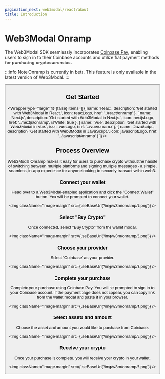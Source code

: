 ```yaml
---
pagination_next: web3modal/react/about
title: Introduction
---
```




# Web3Modal Onramp

The Web3Modal SDK seamlessly incorporates [Coinbase Pay](https://www.coinbase.com/cloud/products/pay-sdk), enabling users to sign in to their Coinbase accounts and utilize fiat payment methods for purchasing cryptocurrencies.

:::info Note
Onramp is currently in beta. This feature is only available in the latest version of Web3Modal.
:::

<Button name="Try Demo" url="https://lab.web3modal.com/library/wagmi/" />

## Get Started

<Wrapper
  type="large"
  fit={false}
  items={[
    {
      name: 'React',
      description: 'Get started with Web3Modal in React.',
      icon: reactLogo,
      href: '../react/onramp'
    },
    {
      name: 'Next.js',
      description: 'Get started with Web3Modal in Next.js.',
      icon: nextjsLogo,
      href: '../nextjs/onramp',
      isWhite: true
    },
    {
      name: 'Vue',
      description: 'Get started with Web3Modal in Vue.',
      icon: vueLogo,
      href: '../vue/onramp'
    },
    {
      name: 'JavaScript',
      description: 'Get started with Web3Modal in JavaScript.',
      icon: javascriptLogo,
      href: '../javascript/onramp'
    }
  ]}
/>

## Process Overview

Web3Modal Onramp makes it easy for users to purchase crypto without the hassle of switching between multiple platforms and signing multiple messages - a simple, seamless, in-app experience for anyone looking to securely transact within web3.

### Connect your wallet

Head over to a Web3Modal-enabled application and click the "Connect Wallet" button. You will be prompted to connect your wallet.

<img className="image-margin" src={useBaseUrl('/img/w3m/onramp/1.png')} />

### Select "Buy Crypto"

Once connected, select "Buy Crypto" from the wallet modal.

<img className="image-margin" src={useBaseUrl('/img/w3m/onramp/2.png')} />

### Choose your provider

Select "Coinbase" as your provider.

<img className="image-margin" src={useBaseUrl('/img/w3m/onramp/3.png')} />

### Complete your purchase

Complete your purchase using Coinbase Pay. You will be prompted to sign in to your Coinbase account.
If the payment page does not appear, you can copy link from the wallet modal and paste it in your browser.

<img className="image-margin" src={useBaseUrl('/img/w3m/onramp/4.png')} />

### Select assets and amount

Choose the asset and amount you would like to purchase from Coinbase.

<img className="image-margin" src={useBaseUrl('/img/w3m/onramp/5.png')} />

### Receive your crypto

Once your purchase is complete, you will receive your crypto in your wallet.

<img className="image-margin" src={useBaseUrl('/img/w3m/onramp/6.png')} />
